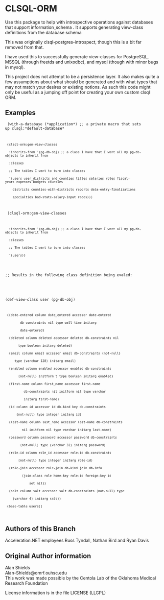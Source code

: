 = CLSQL-ORM =
Use this package to help with introspective operations against
databases that support information_schema . It supports generating 
view-class definitions from the database schema

This was originally clsql-postgres-introspect, though this is a bit far removed from that.

I have used this to successfully generate view-classes for PostgreSQL,
MSSQL (through freetds and unixodbc), and mysql (though with minor
bugs in mysql).

This project does not attempt to be a persistence layer. It also makes quite a few assumptions
about what should be generated and with what types that may not match your desires or existing 
notions.  As such this code might only be useful as a jumping off point for creating your own
custom clsql ORM.

== Examples ==

<code>
(with-a-database (*application*) ;; a private macro that sets up clsql:*default-database* 
  (clsql-orm:gen-view-classes
   :inherits-from '(pg-db-obj) ;; a class I have that I want all my pg-db-objects to inherit from
   :classes 
   ;; The tables I want to turn into classes
   '(users user_districts_and_counties titles salaries roles fiscal-years expenses budgets counties
     districts counties-with-districts reports data-entry-finalizations
     specialties bad-state-salary-input races)))
</code>
<code>
(clsql-orm:gen-view-classes
   :inherits-from '(pg-db-obj) ;; a class I have that I want all my pg-db-objects to inherit from
   :classes 
   ;; The tables I want to turn into classes
   '(users))

;;; Results in the following class definition being evaled:
(def-view-class user (pg-db-obj)
  ((date-entered column date_entered accessor date-entered
		 db-constraints nil type wall-time initarg
		 date-entered)
   (deleted column deleted accessor deleted db-constraints nil
	    type boolean initarg deleted)
   (email column email accessor email db-constraints (not-null)
	  type (varchar 128) initarg email)
   (enabled column enabled accessor enabled db-constraints
	    (not-null) initform t type boolean initarg enabled)
   (first-name column first_name accessor first-name
	       db-constraints nil initform nil type varchar
	       initarg first-name)
   (id column id accessor id db-kind key db-constraints
       (not-null) type integer initarg id)
   (last-name column last_name accessor last-name db-constraints
	      nil initform nil type varchar initarg last-name)
   (password column password accessor password db-constraints
	     (not-null) type (varchar 32) initarg password)
   (role-id column role_id accessor role-id db-constraints
	    (not-null) type integer initarg role-id)
   (role-join accessor role-join db-kind join db-info
	      (join-class role home-key role-id foreign-key id
			  set nil))
   (salt column salt accessor salt db-constraints (not-null) type
	 (varchar 4) initarg salt))
  (base-table users))

</code>

== Authors of this Branch ==

Acceleration.NET employees Russ Tyndall, Nathan Bird and Ryan Davis

== Original Author information ==

Alan Shields<br />
Alan-Shields@omrf.ouhsc.edu<br />

This work was made possible by the Centola Lab of the Oklahoma Medical Research Foundation

License information is in the file LICENSE (LLGPL)
